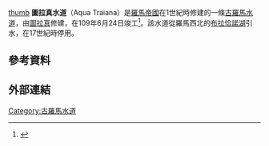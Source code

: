 [[image:Aqua_traiana_planlatium.jpg|thumb]]
'''圖拉真水道'''（Aqua Traiana）是[[羅馬帝國|羅馬帝國]]在1世紀時修建的一條[[古羅馬水道|古羅馬水道]]，由[[圖拉真|圖拉真]]修建，在109年6月24日竣工<ref>{{cite journal  | last = Watkins  | first =H.  | title =Colonia Marciana Traiana Thamugadi: Dynasticism in Numidia Thomas  | journal = Phoenix  | volume =56  | issue =1/2  | pages =84–108  | date =Spring–Summer 2002  | doi =10.2307/1192471  | jstor = 1192471  | publisher = Classical Association of Canada}}</ref>。該水道從羅馬西北的[[布拉恰諾湖|布拉恰諾湖]]引水，在17世紀時停用。
==參考資料==
{{reflist}}
==外部連結==
{{Commonscat|Aqua Traiana (Rome)}}
[[Category:古羅馬水道|Category:古羅馬水道]]